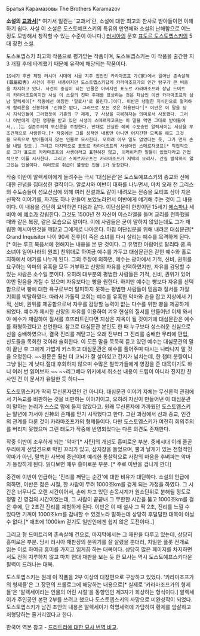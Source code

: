 Братья Карамазовы
The Brothers Karamazov

'''소설의 [[교과서]]'''[* 여기서 일컫는 '교과서'란, 소설에 대한 최고의 찬사로 받아들이면 이해하기 쉽다. 사실 이 소설은 도스토예프스키의 특유의 만연체와 소설의 난해함으로 어느정도 모방해서 창작할 수 있는 수준이 아니다.]
[[러시아]]의 문호 [[표도르 도스토옙스키]]의 5대 장편 소설.

도스토옙스키 최고의 작품으로 평가받는 작품이며, 도스토옙스키는 이 작품을 출간한 지 3 개월 후에 타계했기 때문에 유작에 해당되는 작품이다.

 19세기 후반 제정 러시아 시대에 시골 지주 집안인 카라마조프 가(家)에서 일어난 존속살해(尊屬殺害) 사건이 주된 내용이지만 도스토옙스키답게 카라마조프가의 인간 탐구가 큰 비중을 차지하고 있다. 사건의 중심이 되는 인물은 아버지인 표도르 카라마조프와 장남 드미트리 카라마조프이지만 사실 이 소설의 진짜 주제를 표상하는 것은 차남인 이반 카라마조프와 삼남 알렉세이[* 작중에선 애칭인 '알료샤'로 불린다.]이다. 이반은 냉철한 지식인으로 철저하게 합리론을 신봉하며 '신神은 없다, 그러므로 모든 것은 허용된다'[* 이반은 이 말을 당시 지식인들이 그러했듯이 기존의 구 체제, 구 사상을 극복하자는 의미로서 사용했다. 그러나 이반에게 강한 영향을 받고 있던 사생아 스메르자코프는 이 말을 액면 그대로 받아들여서...]는 실존주의적 무신론을 주장한다. 반대로 신실한 예비 수도승인 알렉세이는 세상을 무조건적으로 사랑한다.[* 작중에선 그를 성적인 내용만 아니면 어지간한 모욕을 해도 그것을 모욕으로 받아들이지 않는 인물로 묘사한다. 오히려 아무 일도 없었다는 듯, 그가 먼저 손을 내밀 정도.] 그리고 마지막으로 표도르 카라마조프의 사생아인 스메르자코프[* 직접적으로 그가 표도르 카라마조프의 사생아라고 표현하진 않고, 이러이러한 일들이 있었다라고 간접적으로 이를 시사한다. 그리고 스메르자코프는 카라마조프가 저택의 요리사. 간질 발작까지 앓고있는 인물이다. 여러모로 취급이 불쌍한 인물.]가 등장한다.

 
작중 이반이 알렉세이에게 들려주는 극시 '대심문관'은 도스토예프스키의 종교와 신에 대한 관념을 집대성한 걸작이다. 알로샤와 이반이 대화를 나누면서, 마치 오래 전 그리스의 수도승들이 성모신심에 의해 여러 전설과도 같이 내려오는 전승을 모티프 삼아 지은 신학적 이야기를, 자기도 하나 만들어 보았노라면서 이반에게 얘기해 주는 것이 그 내용이다.  이 내용을 간단히 요약하면 다음과 같다. 이단심문이 한창이던 15세기 [[에스파냐]] 세비야 에 [[예수]]가 강림한다. 그것도 1500년 전 자신이 이스라엘을 돌며 교리를 전파했을 때와 같은 복장, 같은 모습으로 말이다. 이에 사람들은 굳이 말하지 않았는데도 그가 재림한 메시아인것을 깨닫고 그에게로 나아온다. 마침 이단심문을 위해 내려온 대심문관[* Grand Inquisitor 나이 90세 전후]이 죽은 소녀를 다시 살리는 예수를 목격하게 된다. [* 이는 루크 복음서에 전해지는 내용을 본 딴 것이다. 그 유명한 아람어로 탈리타 쿰.즉 소녀야 일어나라의 원조] 친위대로 하여금 예수를 가두고 대심문관은 갇힌 예수와 홀로 지하에서 얘기를 나누게 된다. 그의 주장에 의하면, 예수는 광야에서 기적, 신비, 권위를 요구하는 악마의 유혹을 모두 거부하고 신앙의 자유를 선택하였지만, 자유를 감당할 수 있는 사람은 소수일 뿐이다. 오히려 대부분의 평범한 사람들은 기적, 신비, 권위가 있어야만 믿음을 가질 수 있으며 자유보다는 빵을 원한다. 하지만 예수는 빵보다 자유를 선택함으로써 빵에 대한 욕구로부터 탈피하지 못하는 평범한 사람들이 믿음과 질서를 가질 기회를 박탈하였다. 따라서 가톨릭 교회는 예수를 유혹한 악마와 손을 잡고 지상에서 기적, 신비, 권위를 제공함으로써 자유를 감당할 능력이 없는 다수를 위한 빵을 제공하게 되었다. 예수가 제시한 신앙의 자유를 이용하여 겨우 현실의 질서를 만들어낸 이제 와서야 예수가 재림하여 질서를 흐뜨러트린다면 지상은 지옥이 될 것이기에 대심문관은 예수를 화형하겠다고 선언한다. 참고로 대심문관 본인도 한 때 누구보다 성스러운 신심으로 신을 숭배하였으나, 결국 진리를 깨닫고는 오래 전부터 그 진리를 숭배한 무리에 편입, 신도들을 목회한 것이라 술회한다. 이 모든 말을 묵묵히 듣고 있던 예수는 대심문관의 말이 끝난 후 그에게 가볍게 키스하고 대심문관은 예수를 풀어주며 다시는 나타나지 말 것을 요청한다. ~~원문은 훨씬 더 고뇌가 잘 살아있고 간지가 넘치는데, 한 챕터 분량이니 그냥 읽는 게 낫다.절대 후회하지 않으며 수많은 철학가들에게 영감을 준 대목이기도 하니 여러 번 읽어보자.~~ ~~리그베다 위키에서 취소선 내용이 드립이 아니라 진지한 찬사인 건 이 문서가 유일한 듯 하다~~

도스토옙스키가 딱히 무신론자였던 건 아니다. 대심문관 이야기 자체는 무신론적 관점에서 기독교를 비판하는 것을 비판하는 이야기이고, 오히려 자신이 만들어낸 이 대심문관이 말하는 논리가 스스로 맘에 들지 않았다고. 원래 무신론자에 가까웠던 도스토옙스키는 말년에 가서야 신神의 존재를 믿기 시작했다고 한다. 그런 과정에서 신과 종교, 인간의 관계를 다룬 것이 카라마조프가의 형제들이다. 다만 도스토옙스키가 여전히 회의주의를 버리지 못했으며 그런 태도가 작중에 반영되었다는 다른 의견도 존재한다.


작중 이반이 조우하게 되는 '악마'[* 사탄]의 개념도 흥미로운 부분. 중세시대 이래 줄곧 우리에게 선입견으로 박힌 꼬리가 있고, 삼지창을 들었으며, 뿔과 날개가 있는 전형적인 악마가 아닌, 말쑥한 사복에 중년이며 예리한 통찰력으로 사람의 마음을 후벼파는 악마가 등장하게 된다. 읽다보면 매우 흥미로운 부분. [* 주로 이반을 겁나게 깐다]

중간에 이반이 언급하는 '진리를 깨닫는 순간'에 대한 비유가 대단하다. 소설의 언급에 의하면, 이반은 젊은 시절, 한 사람이 무려 1000조km를 걷게 되는 가정을 하였다. 그 시간은 너무나도 오랜 시간이어서, 손에 차고 있던 손목시계가 원소단위로 분해될 정도로 정말 긴 영겁의 시간이었는데, 그 사람이 끝끝내 그 무한한 시간을 뚫고 1000조km를 걸은 후에, 단 2초간 진리를 체험하게 된다. 이반은 이 때 설사 그 딱 2초, 진리를 느낄 수 있다면 기꺼이 1000조km를 감내할 수 있겠노라 말하는데 상당히 후덜덜한 대목이 아닐 수 없다.[* 애초에 1000km 걷기도 일반인에겐 쉽지 않은 도전이다..]

그리고 형 드미트리의 존속살해 건으로, 마지막에서는 그 재판을 다루고 있는데, 상당히 흥미로운 부분. 당시 러시아 재판장의 분위기를 잘 살렸을 뿐더러, 치밀한 플롯 전개로 읽는 이로 하여금 흥미를 가지고 읽게끔 하는 대목이다. 상당히 많은 페이지를 차지하면서도 전혀 지루하지 않고 마치 현대 재판을 보는 듯 한 묘사는 역시 도스토예프스키다운 필력이 드러나는 대목.



도스토옙스키는 원래 이 작품을 2부 이상의 대장편으로 구상하고 있었다. '카라마조프가의 형제들'은 그 장편의 프롤로그에 해당하는 내용으로[* 실제로 '카라마조프가의 형제들'은 '알렉세이라는 인물의 어린 시절'을 동향인인 제3자가 회상하는 형식이다.] 알렉세이가 주인공인 본편 2부를 쓰려고 했으나 도스토옙스키의 사망으로 미완성작이 되었다. 도스토옙스키가 남긴 초안의 내용은 알렉세이가 혁명세력에 가담하여 황제를 암살하고 처형당하는 줄거리였다고 한다.

한국어 역본 참고 - [[http://gall.dcinside.com/book/354799|드리트리에 대한 묘사 번역 비교]].
